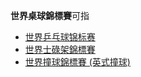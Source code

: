 {{noteTA
|G1=Snooker
}}
'''世界桌球錦標賽'''可指
*[[世界乒乓球锦标赛|世界乒乓球锦标赛]]
*[[世界士碌架錦標賽|世界士碌架錦標賽]]
*[[世界撞球錦標賽_(英式撞球)|世界撞球錦標賽 (英式撞球)]]
{{disambig|cat=七字消歧义}}